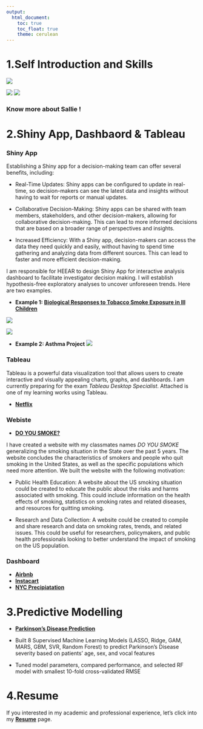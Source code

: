 ```yaml
---
output: 
  html_document:
    toc: true
    toc_float: true
    theme: cerulean
---
```



# 1.Self Introduction and Skills

![](images/Intro1.png)

![](images/Intro3.png)
![](images/Intro4.png)

### Know more about Sallie !


# 2.Shiny App, Dashbaord & Tableau

### Shiny App 
Establishing a Shiny app for a decision-making team can offer several benefits, including:

* Real-Time Updates: Shiny apps can be configured to update in real-time, so decision-makers can see the latest data and insights without having to wait for reports or manual updates.

* Collaborative Decision-Making: Shiny apps can be shared with team members, stakeholders, and other decision-makers, allowing for collaborative decision-making. This can lead to more informed decisions that are based on a broader range of perspectives and insights.

* Increased Efficiency: With a Shiny app, decision-makers can access the data they need quickly and easily, without having to spend time gathering and analyzing data from different sources. This can lead to faster and more efficient decision-making.

I am responsible for HEEAR to design Shiny App for interactive analysis dashboard to facilitate investigator decision making. I will establish hypothesis-free exploratory analyses to uncover unforeseen trends. Here are two examples.

* **Example 1: [Biological Responses to Tobacco Smoke Exposure in Ill Children](https://hhear.shinyapps.io/dashboard1/)** 

![](images/shiny1.png)

![](images/shiny2.JPG)

* **Example 2: Asthma Project**
![](images/shiny4.PNG)

### Tableau 
 Tableau is a powerful data visualization tool that allows users to create interactive and visually appealing charts, graphs, and dashboards. I am currently preparing for the exam *Tableau Desktop Specialist*. Attached is one of my learning works using Tableau. 
 
 * **[Netflix](https://public.tableau.com/app/profile/sallietsang/viz/Netflix_16776310893610/Netflix)**

### Webiste 
* **[DO YOU SMOKE?](https://lscelia.github.io/Smoking_in_US/index.html)**

I have created a website with my classmates names *DO YOU SMOKE* generalizing the smoking situation in the State over the past 5 years. The website concludes the characteristics of smokers and people who quit smoking in the United States, as well as
the specific populations which need more attention. We built the website with the following motivation: 

* Public Health Education: A website about the US smoking situation could be created to educate the public about the risks and harms associated with smoking. This could include information on the health effects of smoking, statistics on smoking rates and related diseases, and resources for quitting smoking.

* Research and Data Collection: A website could be created to compile and share research and data on smoking rates, trends, and related issues. This could be useful for researchers, policymakers, and public health professionals looking to better understand the impact of smoking on the US population.



### Dashboard 

* **[Airbnb](dashboard1.html)**
* **[Instacart](dashboard2.html)**
* **[NYC Precipiatation](dashboard3.html)**

# 3.Predictive Modelling 

* **[Parkinson’s Disease Prediction](machinelearningproject.html)**

* Built 8 Supervised Machine Learning Models (LASSO, Ridge, GAM, MARS, GBM, SVR, Random Forest) to predict
Parkinson’s Disease severity based on patients’ age, sex, and vocal features
* Tuned model parameters, compared performance, and selected RF model with smallest 10-fold cross-validated RMSE

# 4.Resume
If you interested in my academic and professional experience, let's click into my **[Resume](Resume.html)** page.






